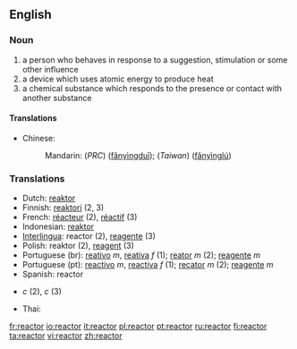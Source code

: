 ==English==
=== Noun ===
# a person who behaves in response to a suggestion, stimulation or some other influence
# a device which uses atomic energy to produce heat
# a chemical substance which responds to the presence or contact with another substance

====Translations====
{{trans-top|a device which uses atomic energy to produce heat}}
*Chinese:
*:Mandarin: (''PRC'') {{zh-ts|反應堆|反应堆}} ([[fǎnyìngduī]]); (''Taiwan'') {{zh-ts|反應爐|反应炉}} ([[fǎnyìnglú]])
{{trans-mid}}
{{trans-bottom}}
=== Translations ===
*Dutch: [[reaktor]]
*Finnish: [[reaktori]] (2, 3)
*French: [[réacteur]] (2), [[réactif]] (3)
*Indonesian: [[reaktor]]
*[[Interlingua]]: reactor (2), [[reagente]] (3)
*Polish: reaktor (2), [[reagent]] (3)
*Portuguese (br): [[reativo]] ''m'', [[reativa]] ''f'' (1); [[reator]] ''m'' (2); [[reagente]] ''m''
*Portuguese (pt):  [[reactivo]] ''m'', [[reactiva]] ''f'' (1); [[recator]] ''m'' (2); [[reagente]] ''m''
*Spanish: reactor
*{{sv1|reaktor}} ''c'' (2), {{sv2|reagent}} ''c'' (3)
*Thai: {{THchar|[[เตาปฏิกรณ์]]}}

[[fr:reactor]]
[[io:reactor]]
[[it:reactor]]
[[pl:reactor]]
[[pt:reactor]]
[[ru:reactor]]
[[fi:reactor]]
[[ta:reactor]]
[[vi:reactor]]
[[zh:reactor]]